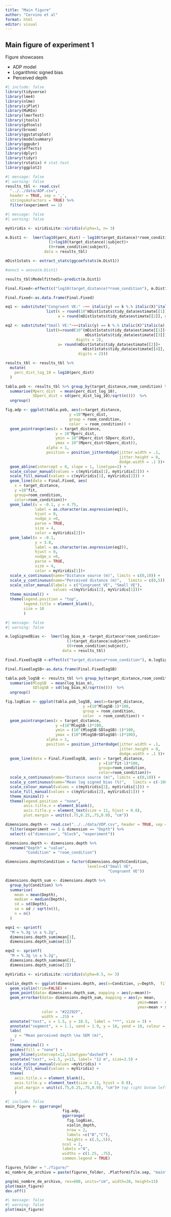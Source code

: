 ```yaml
---
title: "Main figure"
author: "Cervino et al"
format: html
editor: visual
---
```


## Main figure of experiment 1

Figure showcases

-   ADP model
-   Logarithmic signed bias
-   Perceived depth

```r
#| include: false
library(tidyverse)
library(lme4)
library(nlme)
library(sjPlot)
library(MuMIn)
library(lmerTest)
library(jtools)
library(gdtools)
library(broom)
library(ggstatsplot)
library(modelsummary)
library(ggpubr)
library(effects)
library(dplyr)
library(tidyr)
library(rstatix) # stat.test
library(ggplot2)

```

```r
#| message: false
#| warning: false
results_tbl <- read.csv(
  "../../data/ADP.csv", 
  header = TRUE, sep = ',',
  stringsAsFactors = TRUE) %>%
  filter(experiment == 1)
```

```r
#| message: false
#| warning: false

myViridis <- viridisLite::viridis(alpha=1, n= 3)

m.Dist1 <-  lmer(log10(perc_dist) ~ log10(target_distance)*room_condition +
                   (1+log10(target_distance)|subject)+
                   (0+room_condition|subject),
                 data = results_tbl) 

mDist1stats <- extract_stats(ggcoefstats(m.Dist1))

#anov1 = anova(m.Dist1)

results_tbl$Modelfitted1<-predict(m.Dist1)

Final.Fixed<-effect(c("log10(target_distance)*room_condition"), m.Dist1)

Final.Fixed<-as.data.frame(Final.Fixed)

eq1 <- substitute("Congruent VE:" ~~~ italic(y) == k %.% italic(X)^italic(a),
                  list(k = round(10^mDist1stats$tidy_data$estimate[[1]],digits = 2),
                       a = round(mDist1stats$tidy_data$estimate[[2]], digits = 2)))

eq2 <- substitute("Small VE:"~~~italic(y) == k %.% italic(X)^italic(a),
                  list(k=round(10^(mDist1stats$tidy_data$estimate[[1]]+
                                   mDist1stats$tidy_data$estimate[[3]]), 
                               digits = 2),
                       a= round(mDist1stats$tidy_data$estimate[[2]]+
                                  mDist1stats$tidy_data$estimate[[4]], 
                                digits = 2)))

results_tbl <- results_tbl %>%
  mutate(
    perc_dist_log_10 = log10(perc_dist)
  )

tabla.pob <- results_tbl %>% group_by(target_distance,room_condition) %>%
  summarise(Mperc_dist  = mean(perc_dist_log_10),
            SDperc_dist = sd(perc_dist_log_10)/sqrt(n()))  %>%
  ungroup()

fig.adp <- ggplot(tabla.pob, aes(x=target_distance, 
                            y =10^Mperc_dist, 
                            group = room_condition, 
                            color  = room_condition)) +
  geom_pointrange(aes(x = target_distance, 
                      y = 10^Mperc_dist, 
                      ymin = 10^(Mperc_dist-SDperc_dist), 
                      ymax = 10^(Mperc_dist+SDperc_dist)),
                  alpha = 1,
                  position = position_jitterdodge(jitter.width = .1,
                                                  jitter.height = 0,
                                                  dodge.width = .1 ))+
  geom_abline(intercept = 0, slope = 1, linetype=2) +
  scale_colour_manual(values = c(myViridis[1], myViridis[2])) +
  scale_fill_manual(values = c(myViridis[1], myViridis[2])) +
  geom_line(data = Final.Fixed, aes(
    x = target_distance, 
    y =10^fit, 
    group=room_condition, 
    color=room_condition))+
  geom_label(x = -0.1, y = 4.75, 
             label = as.character(as.expression(eq1)), 
             hjust = 0, 
             nudge_x =0, 
             parse = TRUE, 
             size = 4, 
             color = myViridis[2])+
  geom_label(x = -0.1, 
             y = 3.8, 
             label = as.character(as.expression(eq2)), 
             hjust = 0, 
             nudge_x =0,
             parse = TRUE, 
             size = 4, 
             color = myViridis[1])+
  scale_x_continuous(name="Distance source (m)", limits = c(0,10)) +
  scale_y_continuous(name="Perceived distance (m)",   limits = c(0,5)) +
  scale_color_manual(labels = c("Congruent VE", "Small VE"), 
                     values =c(myViridis[2], myViridis[1]))+
  theme_minimal() +
  theme(legend.position = "top",
        legend.title = element_blank(),
        size = 10
        ) 
```

```r
#| message: false
#| warning: false

m.logSignedBias <-  lmer(log_bias_m ~target_distance*room_condition+
                           (1+target_distance|subject)+
                           (0+room_condition|subject),
                         data = results_tbl)

Final.FixedlogSB <-effect(c("target_distance*room_condition"), m.logSignedBias)

Final.FixedlogSB<-as.data.frame(Final.FixedlogSB)

tabla.pob_logSB <- results_tbl %>% group_by(target_distance,room_condition) %>%
  summarise(MlogSB  = mean(log_bias_m),
            SDlogSB = sd(log_bias_m)/sqrt(n()))  %>%
  ungroup()

fig.logBias <- ggplot(tabla.pob_logSB, aes(x=target_distance, 
                                  y =(10^MlogSB-1)*100,
                                  group = room_condition, 
                                  color  = room_condition)) +
  geom_pointrange(aes(x = target_distance, 
                      y =(10^MlogSB-1)*100, 
                      ymin = (10^(MlogSB-SDlogSB)-1)*100, 
                      ymax = (10^(MlogSB+SDlogSB)-1)*100),
                  alpha = 1,
                  position = position_jitterdodge(jitter.width = .1,
                                                  jitter.height = 0,
                                                  dodge.width = .1 ))+
  geom_line(data = Final.FixedlogSB, aes(x = target_distance, 
                                         y =(10^fit-1)*100, 
                                         group=room_condition, 
                                         color=room_condition))+
  scale_x_continuous(name="Distance source (m)", limits = c(0,10)) +
  scale_y_continuous(name="Mean log signed bias (%)",   limits = c(-100,0)) +
  scale_colour_manual(values = c(myViridis[2], myViridis[1])) + 
  scale_fill_manual(values = c(myViridis[2], myViridis[1])) + 
  theme_minimal() +
  theme(legend.position = "none",
        axis.title.x = element_blank(),
        axis.title.y = element_text(size = 11, hjust = 0.0),
        plot.margin = unit(c(.75,0.25,.75,0.0), "cm"))

```

```r

dimensions.depth <- read.csv("../../data/VDP.csv", header = TRUE, sep = ',', stringsAsFactors = TRUE) %>%
  filter(experiment == 1 & dimension == "Depth") %>%
  select(-c("dimension", "block", "experiment"))

dimensions.depth <- dimensions.depth %>%
  rename("Depth" = "value",
         "Condition" = "room_condition")

dimensions.depth$Condition = factor(dimensions.depth$Condition, 
                                    levels=c("Small VE", 
                                             "Congruent VE"))

dimensions.depth_sum <- dimensions.depth %>%
  group_by(Condition) %>%
  summarise(
    mean = mean(Depth),
    median = median(Depth),
    sd = sd(Depth),
    se = sd / sqrt(n()),
    n = n()
  )

eqn1 <- sprintf(
  "M = %.3g \n ± %.2g",
  dimensions.depth_sum$mean[1],
  dimensions.depth_sum$se[1])

eqn2 <- sprintf(
  "M = %.3g \n ± %.2g",
  dimensions.depth_sum$mean[2],
  dimensions.depth_sum$se[2])

myViridis <- viridisLite::viridis(alpha=0.5, n= 3)

violin_depth <- ggplot(dimensions.depth, aes(x=Condition, y=Depth,  fill=Condition)) +
  geom_violin(trim=FALSE) +
  geom_point(data= dimensions.depth_sum, mapping = aes(y=mean))+
  geom_errorbar(data= dimensions.depth_sum, mapping = aes(y= mean, 
                                                          ymin=mean - se,
                                                          ymax=mean + se),
                color = "#22292F",
                width = .25) +
  annotate("text", x = 1.5, y = 18.5,  label = "**", size = 3) +
  annotate("segment", x = 1.1, xend = 1.9, y = 18, yend = 18, colour = "black", size=.5, alpha=1,)+
  labs(
    y = "Mean perceived depth \n± SEM (m)",
  )+
  theme_minimal() +
  guides(fill = "none") +
  geom_hline(yintercept=12,linetype="dashed") +
  annotate("text", x=1.5, y=13, label= "12 m", size=3.5) +
  scale_colour_manual(values =myViridis) +
  scale_fill_manual(values = myViridis) +
  theme(
    axis.title.x = element_blank(),
    axis.title.y = element_text(size = 11, hjust = 0.0),
    plot.margin = unit(c(.75,0.25,.75,0.0), "cm")# top right botom left
    ) 

```

```r
#| include: false
main_figure <- ggarrange(
                         fig.adp,
                         ggarrange(
                           fig.logBias,
                           violin_depth,
                           nrow = 2, 
                           labels =c("B","C"),
                           heights = c(.5,.5)),
                         ncol = 2, 
                         labels ="A",
                         widths = c(1.25, .75),
                         common.legend = TRUE)

figures_folder = "./figure/"
mi_nombre_de_archivo = paste(figures_folder, .Platform$file.sep, "main", ".png", sep = '')

png(mi_nombre_de_archivo, res=600, units="cm", width=20, height=15)
plot(main_figure)
dev.off()
```

```r
#| message: false
#| warning: false
plot(main_figure)
```